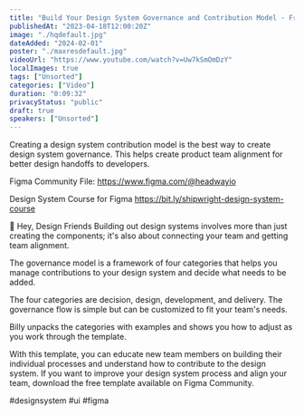 ```yaml
---
title: "Build Your Design System Governance and Contribution Model - Free Template on Figma Community"
publishedAt: "2023-04-18T12:00:20Z"
image: "./hqdefault.jpg"
dateAdded: "2024-02-01"
poster: "./maxresdefault.jpg"
videoUrl: "https://www.youtube.com/watch?v=Uw7kSmOmDzY"
localImages: true
tags: ["Unsorted"]
categories: ["Video"]
duration: "0:09:32"
privacyStatus: "public"
draft: true
speakers: ["Unsorted"]
---
```

Creating a design system contribution model is the best way to create design system governance. This helps create product team alignment for better design handoffs to developers.

Figma Community File:
https://www.figma.com/@headwayio

Design System Course for Figma
https://bit.ly/shipwright-design-system-course

👋 Hey, Design Friends
Building out design systems involves more than just creating the components; it's also about connecting your team and getting team alignment.

The governance model is a framework of four categories that helps you manage contributions to your design system and decide what needs to be added.

The four categories are decision, design, development, and delivery. The governance flow is simple but can be customized to fit your team's needs. 

Billy unpacks the categories with examples and shows you how to adjust as you work through the template.

With this template, you can educate new team members on building their individual processes and understand how to contribute to the design system. If you want to improve your design system process and align your team, download the free template available on Figma Community.

#designsystem #ui #figma
